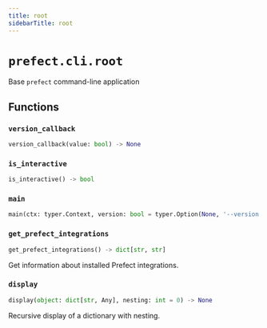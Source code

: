 ```yaml
---
title: root
sidebarTitle: root
---
```


# `prefect.cli.root`



Base `prefect` command-line application


## Functions

### `version_callback` <sup><a href="https://github.com/PrefectHQ/prefect/blob/main/src/prefect/cli/root.py#L32" target="_blank"><Icon icon="github" size="14" /></a></sup>

```python
version_callback(value: bool) -> None
```

### `is_interactive` <sup><a href="https://github.com/PrefectHQ/prefect/blob/main/src/prefect/cli/root.py#L38" target="_blank"><Icon icon="github" size="14" /></a></sup>

```python
is_interactive() -> bool
```

### `main` <sup><a href="https://github.com/PrefectHQ/prefect/blob/main/src/prefect/cli/root.py#L44" target="_blank"><Icon icon="github" size="14" /></a></sup>

```python
main(ctx: typer.Context, version: bool = typer.Option(None, '--version', '-v', callback=version_callback, help='Display the current version.', is_eager=True), profile: str = typer.Option(None, '--profile', '-p', help='Select a profile for this CLI run.', is_eager=True), prompt: bool = SettingsOption(prefect.settings.PREFECT_CLI_PROMPT, help='Force toggle prompts for this CLI run.'))
```

### `get_prefect_integrations` <sup><a href="https://github.com/PrefectHQ/prefect/blob/main/src/prefect/cli/root.py#L149" target="_blank"><Icon icon="github" size="14" /></a></sup>

```python
get_prefect_integrations() -> dict[str, str]
```


Get information about installed Prefect integrations.


### `display` <sup><a href="https://github.com/PrefectHQ/prefect/blob/main/src/prefect/cli/root.py#L168" target="_blank"><Icon icon="github" size="14" /></a></sup>

```python
display(object: dict[str, Any], nesting: int = 0) -> None
```


Recursive display of a dictionary with nesting.

